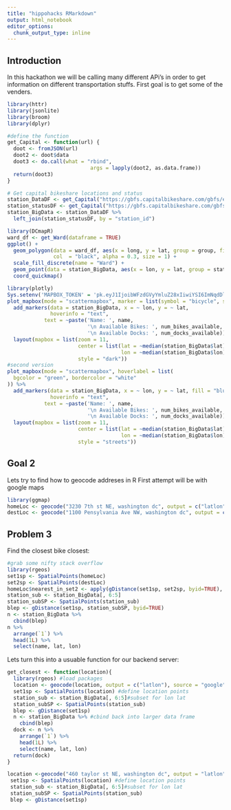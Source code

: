 ```yaml
---
title: "hippohacks RMarkdown"
output: html_notebook
editor_options: 
  chunk_output_type: inline
---
```

## Introduction

In this hackathon we will be calling many different APi's in order to get information on different transportation stuffs. First goal is to get some of the venders.
```r
library(httr)
library(jsonlite)
library(broom)
library(dplyr)
```

```r
#define the function
get_Capital <- function(url) {
  doot <- fromJSON(url)
  doot2 <- doot$data
  doot3 <- do.call(what = "rbind",
                           args = lapply(doot2, as.data.frame))
  return(doot3)
}
```

```r
# Get capital bikeshare locations and status
station_DataDF <- get_Capital("https://gbfs.capitalbikeshare.com/gbfs/en/station_information.json")
station_statusDF <- get_Capital("https://gbfs.capitalbikeshare.com/gbfs/en/station_status.json")
station_BigData <- station_DataDF %>%
  left_join(station_statusDF, by = "station_id")
```

```r
library(DCmapR)
ward_df <- get_Ward(dataframe = TRUE)
ggplot() +
  geom_polygon(data = ward_df, aes(x = long, y = lat, group = group, fill = factor(Ward)),
               col  = "black", alpha = 0.3, size = 1) + 
  scale_fill_discrete(name = "Ward") + 
  geom_point(data = station_BigData, aes(x = lon, y = lat, group = station_id), col = "black") +
  coord_quickmap()
```

```r
library(plotly)
Sys.setenv('MAPBOX_TOKEN' = 'pk.eyJ1IjoibWFzdGVyYmluZ28xIiwiYSI6ImNqdDluOHo2aDAxenQ0OW51dmdkOGIyaDkifQ.KMv1Wkds1VtmtzOOmMWuiw')
plot_mapbox(mode = "scattermapbox", marker = list(symbol = "bicycle", size = 9.5, color = "blue")) %>%
  add_markers(data = station_BigData, x = ~ lon, y = ~ lat,
              hoverinfo = "text",
            text = ~paste('Name: ', name,
                          '\n Available Bikes: ', num_bikes_available,
                          '\n Available Docks: ', num_docks_available)) %>%
  layout(mapbox = list(zoom = 11,
                       center = list(lat = ~median(station_BigData$lat),
                                     lon = ~median(station_BigData$lon)),
                       style = "dark"))
#second version
plot_mapbox(mode = "scattermapbox", hoverlabel = list(
  bgcolor = "green", bordercolor = "white"
)) %>%
  add_markers(data = station_BigData, x = ~ lon, y = ~ lat, fill = "blue",
              hoverinfo = "text",
            text = ~paste('Name: ', name,
                          '\n Available Bikes: ', num_bikes_available,
                          '\n Available Docks: ', num_docks_available)) %>%
  layout(mapbox = list(zoom = 11,
                       center = list(lat = ~median(station_BigData$lat),
                                     lon = ~median(station_BigData$lon)),
                       style = "streets"))
```

## Goal 2

Lets try to find how to geocode addreses in R
First attempt will be with google maps

```r
library(ggmap)
homeLoc <- geocode("3230 7th st NE, washington dc", output = c("latlon"), source = "google")
destLoc <- geocode("1100 Pensylvania Ave NW, washington dc", output = c("latlon"), source = "google")
```

## Problem 3 

Find the closest bike closest:
```r
#grab some nifty stack overflow 
library(rgeos) 
set1sp <- SpatialPoints(homeLoc)
set2sp <- SpatialPoints(destLoc)
homeLoc$nearest_in_set2 <- apply(gDistance(set1sp, set2sp, byid=TRUE), 1, which.min)
station_sub <- station_BigData[, 6:5]
station_subSP <- SpatialPoints(station_sub)
blep <- gDistance(set1sp, station_subSP, byid=TRUE)
n <- station_BigData %>%
  cbind(blep)
n %>%
  arrange(`1`) %>%
  head(1L) %>%
  select(name, lat, lon)
```

Lets turn this into a usuable function for our backend server:
```r
get_closest <- function(location){
  library(rgeos) #load packages
  location <- geocode(location, output = c("latlon"), source = "google")
  set1sp <- SpatialPoints(location) #define location points
  station_sub <- station_BigData[, 6:5]#subset for lon lat
  station_subSP <- SpatialPoints(station_sub)
  blep <- gDistance(set1sp)
  n <- station_BigData %>% #cbind back into larger data frame
    cbind(blep)
  dock <- n %>%
    arrange(`1`) %>%
    head(1L) %>%
    select(name, lat, lon)
  return(dock)
}
```
```r
location <-geocode("460 taylor st NE, washington dc", output = "latlon", source = "google")
 set1sp <- SpatialPoints(location) #define location points
 station_sub <- station_BigData[, 6:5]#subset for lon lat
 station_subSP <- SpatialPoints(station_sub)
 blep <- gDistance(set1sp)
```

